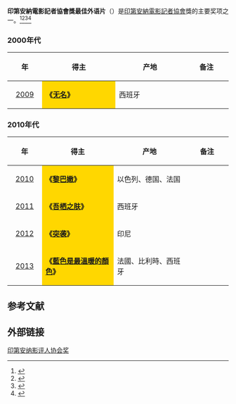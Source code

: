 '''印第安納電影記者協會獎最佳外语片'''（{{lang-en|'''Indiana Film Journalists Association Award for Best Foreign Language Film'''}}）是[[印第安納電影記者協會|印第安納電影記者協會]]獎的主要奖项之一。<ref>{{cite web |url=http://ent.163.com/11/1214/08/7L7J9AF8000300B1.html |title=印第安纳影评人协会奖揭晓 影帝影后头衔爆冷 |accessdate=2011 |publisher=网易 |work= |language=zh-hans |archive-date=2020-01-31 |archive-url=https://web.archive.org/web/20200131154312/http://ent.163.com/11/1214/08/7L7J9AF8000300B1.html |dead-url=no }}</ref><ref>{{cite web |url=http://yule.sohu.com/20111213/n328819389.shtml |title=印第安纳影评人协会奖揭晓 影帝影后爆冷 |accessdate=2011 |publisher=搜狐网 |work= |language=zh-hans |archive-date=2020-01-31 |archive-url=https://web.archive.org/web/20200131154252/http://yule.sohu.com/20111213/n328819389.shtml |dead-url=no }}</ref><ref>{{cite web |url=http://ent.sina.com.cn/m/f/2010-12-13/17103175769.shtml |title=印第安纳影评人协会奖 《网战》《盗梦》平手 |accessdate=2010 |publisher=新浪网 |work= |language=zh-hans |archive-date=2020-04-24 |archive-url=https://web.archive.org/web/20200424051859/http://ent.sina.com.cn/m/f/2010-12-13/17103175769.shtml |dead-url=no }}</ref><ref>{{cite web |url=http://ent.sina.com.cn/m/f/2009-12-14/18232809969.shtml |title=印第安纳影评人奖揭晓 《八字没一撇》再领飞 |accessdate=2009 |publisher=新浪网 |work= |language=zh-hans |archive-date=2020-01-31 |archive-url=https://web.archive.org/web/20200131154241/http://ent.sina.com.cn/m/f/2009-12-14/18232809969.shtml |dead-url=no }}</ref>

=== 2000年代 ===
{| class="wikitable" width="95%" cellpadding="5"
|-
!width="100"|年
!width="350"|得主
!width="350"|产地
!width="200"|备注
|-
|style="text-align:center;"| [[第1届印第安納電影記者協會獎|2009]] ||  style="background:#FFD700;" |'''《[[无名_(电影)|无名]]》''' || 西班牙||  
|}

=== 2010年代 ===
{| class="wikitable" width="95%" cellpadding="5"
|-
!width="100"|年
!width="350"|得主
!width="350"|产地
!width="200"|备注
|-
|style="text-align:center;"| [[第2届印第安納電影記者協會獎|2010]] ||  style="background:#FFD700;" | '''《[[黎巴嫩_(电影)|黎巴嫩]]》''' ||  以色列、德国、法国||  
|-
|style="text-align:center;"| [[第3届印第安納電影記者協會獎|2011]] ||  style="background:#FFD700;" | '''《[[吾栖之肤|吾栖之肤]]》''' || 西班牙 ||  
|-
|style="text-align:center;"| [[第4届印第安納電影記者協會獎|2012]] ||  style="background:#FFD700;" | '''《[[突袭_(电影)|突袭]]》'''|| 印尼 || 
|-
|style="text-align:center;"| [[第5届印第安納電影記者協會獎|2013]] ||  style="background:#FFD700;" | '''《[[藍色是最溫暖的顏色|藍色是最溫暖的顏色]]》'''|| 法國、比利時、西班牙 || 
|}

==参考文献==
{{reflist}}

== 外部链接 ==
{{印第安納電影記者協會獎}}

[[Category:印第安纳影评人协会奖|印第安纳影评人协会奖]]